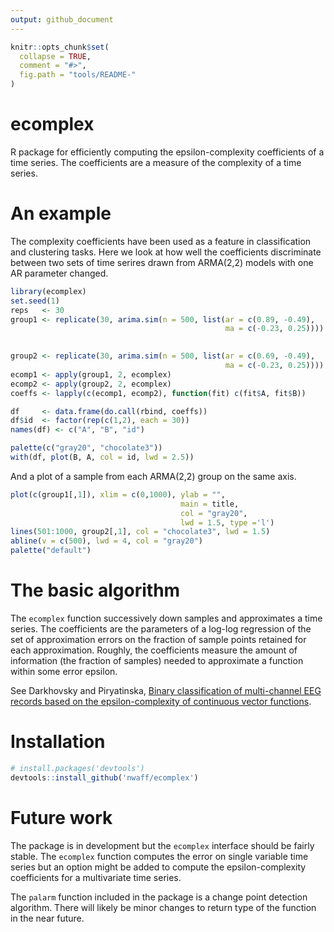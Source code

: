 ```yaml
---
output: github_document
---
```


<!-- README.md is generated from README.Rmd. Please edit that file -->

```r
knitr::opts_chunk$set(
  collapse = TRUE,
  comment = "#>",
  fig.path = "tools/README-"
)
```

# ecomplex

R package for efficiently computing the epsilon-complexity coefficients of a time series. The coefficients are a 
measure of the complexity of a time series.

# An example 

The complexity coefficients have been used as a feature in classification and clustering tasks. Here we look at how well the coefficients discriminate between two sets of time serires drawn from ARMA(2,2) models with one AR parameter changed.

```r
library(ecomplex)
set.seed(1)
reps   <- 30
group1 <- replicate(30, arima.sim(n = 500, list(ar = c(0.89, -0.49), 
                                                ma = c(-0.23, 0.25))))
         

group2 <- replicate(30, arima.sim(n = 500, list(ar = c(0.69, -0.49),
                                                ma = c(-0.23, 0.25))))
ecomp1 <- apply(group1, 2, ecomplex)
ecomp2 <- apply(group2, 2, ecomplex)
coeffs <- lapply(c(ecomp1, ecomp2), function(fit) c(fit$A, fit$B))

df     <- data.frame(do.call(rbind, coeffs))
df$id  <- factor(rep(c(1,2), each = 30))
names(df) <- c("A", "B", "id")

palette(c("gray20", "chocolate3"))
with(df, plot(B, A, col = id, lwd = 2.5))
``` 

And a plot of a sample from each ARMA(2,2) group on the same 
axis. 

```r
plot(c(group1[,1]), xlim = c(0,1000), ylab = "", 
                                      main = title, 
                                      col = "gray20", 
                                      lwd = 1.5, type ='l')
lines(501:1000, group2[,1], col = "chocolate3", lwd = 1.5)
abline(v = c(500), lwd = 4, col = "gray20")
palette("default")

```

# The basic algorithm

The `ecomplex` function successively down samples and approximates a time series. The coefficients are the parameters of a log-log regression of the set of approximation errors on the fraction of sample points retained for each approximation. Roughly, the coefficients measure the amount of information (the fraction of samples) needed to approximate a function within some error epsilon.

See Darkhovsky and Piryatinska, [Binary classification of multi-channel EEG records based on the epsilon-complexity of continuous vector functions](https://arxiv.org/pdf/1610.01633.pdf).

# Installation

```r
# install.packages('devtools')
devtools::install_github('nwaff/ecomplex')
```
# Future work 

The package is in development but the `ecomplex` interface should be fairly stable. The `ecomplex` function computes the error on single variable time series but an option might be added to compute the epsilon-complexity coefficients for a multivariate time series.  

The `palarm` function included in the package is a change point detection algorithm. There will likely be minor changes to return 
type of the function in the near future.